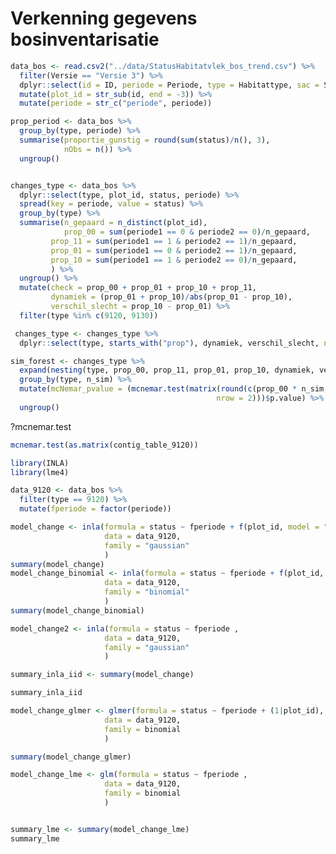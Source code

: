 # Verkenning gegevens bosinventarisatie


```r
data_bos <- read.csv2("../data/StatusHabitatvlek_bos_trend.csv") %>%
  filter(Versie == "Versie 3") %>%
  dplyr::select(id = ID, periode = Periode, type = Habitattype, sac = SBZH, stratum_weigh = StratumWeight, status = Status_habitatvlek) %>%
  mutate(plot_id = str_sub(id, end = -3)) %>%
  mutate(periode = str_c("periode", periode)) 
```


```r
prop_period <- data_bos %>%
  group_by(type, periode) %>%
  summarise(proportie_gunstig = round(sum(status)/n(), 3),
            nObs = n()) %>%
  ungroup()


changes_type <- data_bos %>%
  dplyr::select(type, plot_id, status, periode) %>%
  spread(key = periode, value = status) %>%
  group_by(type) %>%
  summarise(n_gepaard = n_distinct(plot_id),
            prop_00 = sum(periode1 == 0 & periode2 == 0)/n_gepaard,
         prop_11 = sum(periode1 == 1 & periode2 == 1)/n_gepaard,
         prop_01 = sum(periode1 == 0 & periode2 == 1)/n_gepaard,
         prop_10 = sum(periode1 == 1 & periode2 == 0)/n_gepaard,
         ) %>%
  ungroup() %>%
  mutate(check = prop_00 + prop_01 + prop_10 + prop_11,
         dynamiek = (prop_01 + prop_10)/abs(prop_01 - prop_10),
         verschil_slecht = prop_10 - prop_01) %>%
  filter(type %in% c(9120, 9130))

```




```r

 changes_type <- changes_type %>%
  dplyr::select(type, starts_with("prop"), dynamiek, verschil_slecht, n_orig = n_gepaard)

sim_forest <- changes_type %>%
  expand(nesting(type, prop_00, prop_11, prop_01, prop_10, dynamiek, verschil_slecht, n_orig), n_sim = c(40, 80, 170, 400)) %>%
  group_by(type, n_sim) %>%
  mutate(mcNemar_pvalue = (mcnemar.test(matrix(round(c(prop_00 * n_sim, prop_10 * n_sim, prop_01 * n_sim, prop_11 * n_sim), 0),
                                              nrow = 2)))$p.value) %>%
  ungroup()


```

?mcnemar.test


```r
mcnemar.test(as.matrix(contig_table_9120))
```


```r
library(INLA)
library(lme4)

data_9120 <- data_bos %>%
  filter(type == 9120) %>%
  mutate(fperiode = factor(periode))

model_change <- inla(formula = status ~ fperiode + f(plot_id, model = "iid") ,
                     data = data_9120,
                     family = "gaussian"
                     )
summary(model_change)
model_change_binomial <- inla(formula = status ~ fperiode + f(plot_id, model = "iid") ,
                     data = data_9120,
                     family = "binomial"
                     )
summary(model_change_binomial)

model_change2 <- inla(formula = status ~ fperiode ,
                     data = data_9120,
                     family = "gaussian"
                     )

summary_inla_iid <- summary(model_change)

summary_inla_iid 

```

```r
model_change_glmer <- glmer(formula = status ~ fperiode + (1|plot_id),
                     data = data_9120,
                     family = binomial
                     )

summary(model_change_glmer)

model_change_lme <- glm(formula = status ~ fperiode ,
                     data = data_9120,
                     family = binomial
                     )


summary_lme <- summary(model_change_lme)
summary_lme 
```

